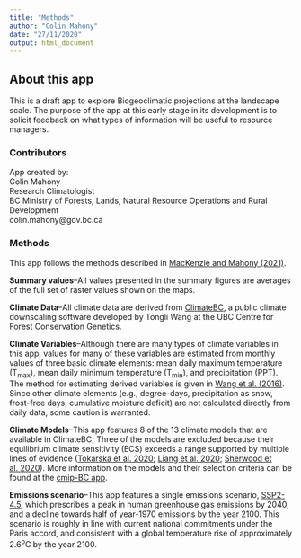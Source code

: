 ```yaml
---
title: "Methods"
author: "Colin Mahony"
date: "27/11/2020"
output: html_document
---
```


## About this app

This is a draft app to explore Biogeoclimatic projections at the landscape scale. The purpose of the app at this early stage in its development is to solicit feedback on what types of information will be useful to resource managers. 

### Contributors
App created by:<br>
Colin Mahony<br>
Research Climatologist<br>
BC Ministry of Forests, Lands, Natural Resource Operations and Rural Development<br>
colin.mahony@gov.bc.ca

### Methods

This app follows the methods described in [MacKenzie and Mahony (2021)](https://www.researchgate.net/profile/Colin_Mahony/publication/345634719_An_ecological_approach_to_climate_change-informed_tree_species_selection_for_reforestation/links/5fa98d28a6fdcc062420460a/An-ecological-approach-to-climate-change-informed-tree-species-selection-for-reforestation.pdf). 

**Summary values**--All values presented in the summary figures are averages of the full set of raster values shown on the maps. 

**Climate Data**--All climate data are derived from [ClimateBC](http://climatebc.ca/), a public climate downscaling software developed by Tongli Wang at the UBC Centre for Forest Conservation Genetics. 

**Climate Variables**--Although there are many types of climate variables in this app, values for many of these variables are estimated from monthly values of three basic climate elements: mean daily maximum temperature (T<sub>max</sub>), mean daily minimum temperature (T<sub>min</sub>), and precipitation (PPT). The method for estimating derived variables is given in [Wang et al. (2016)](https://journals.plos.org/plosone/article?id=10.1371/journal.pone.0156720). Since other climate elements (e.g., degree-days, precipitation as snow, frost-free days, cumulative moisture deficit) are not calculated directly from daily data, some caution is warranted. 

**Climate Models**--This app features 8 of the 13 climate models that are available in ClimateBC; Three of the models are excluded because their equilibrium climate sensitivity (ECS) exceeds a range supported by multiple lines of evidence (<a href="https://advances.sciencemag.org/content/advances/6/12/eaaz9549.full.pdf" target="_blank">Tokarska et al. 2020</a>; <a href="https://agupubs.onlinelibrary.wiley.com/doi/epdf/10.1029/2019GL086757" target="_blank">Liang et al. 2020</a>; <a href="https://agupubs.onlinelibrary.wiley.com/doi/abs/10.1029/2019RG000678?fbclid=IwAR0RaslfRZtPcbi_RjZS3wnHWralh0GuoMyJ9NSbgAOOezP0VyTHgrfdlrs" target="_blank">Sherwood et al. 2020</a>). More information on the models and their selection criteria can be found at the <a href='https://bcgov-env.shinyapps.io/cmip6-BC/' target='_blank'>cmip-BC app</a>. 

**Emissions scenario**--This app features a single emissions scenario, <a href="https://www.carbonbrief.org/explainer-how-shared-socioeconomic-pathways-explore-future-climate-change" target="_blank">SSP2-4.5</a>, which prescribes a peak in human greenhouse gas emissions by 2040, and a decline towards half of year-1970 emissions by the year 2100. This scenario is roughly in line with current national commitments under the Paris accord, and consistent with a global temperature rise of approximately 2.6<sup>o</sup>C by the year 2100. 


